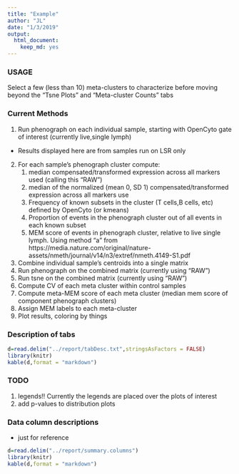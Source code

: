 ```yaml
---
title: "Example"
author: "JL"
date: "1/3/2019"
output: 
  html_document: 
    keep_md: yes
---
```

<!-- # Summary -->

<!-- Agnostic overview of panel 1 populations starting from live, single, lymphocytes as defined by OpenCyto. -->



### USAGE

Select a few (less than 10) meta-clusters to characterize before moving beyond the "Tsne Plots" and "Meta-cluster Counts" tabs


### Current Methods


1. Run phenograph on each individual sample, starting with OpenCyto gate of interest (currently live,single lymph)
  - Results displayed here are from samples run on LSR only
2. For each sample's phenograph cluster compute:
   1.  median compensated/transformed expression across all markers used (calling this "RAW")
   2.  median of the normalized (mean 0, SD 1) compensated/transformed expression across all markers use
   3. Frequency of known subsets in the cluster (T cells,B cells, etc) defined by OpenCyto (or kmeans)
   4. Proportion of events in the phenograph cluster out of all events in each known subset
   5. MEM score of events in phenograph cluster, relative to live single lymph. Using method "a" from https://media.nature.com/original/nature-assets/nmeth/journal/v14/n3/extref/nmeth.4149-S1.pdf
3. Combine individual sample's centroids into a single matrix
4. Run phenograph on the combined matrix (currently using "RAW")
5. Run tsne on the combined matrix (currently using "RAW")
7. Compute CV of each meta cluster within control samples
8. Compute meta-MEM score of each meta cluster (median mem score of component phenograph clusters)
  9. Assign MEM labels to each meta-cluster
6. Plot results, coloring by things



<!-- ### Notes (actual cluster number may change) -->

<!-- Meta cluster 14 : CD4/CD8 double positive? -->
<!-- - [CD4+/CD8+ double-positive T cells: more than just a developmental stage?](https://www.ncbi.nlm.nih.gov/pubmed/25360000) -->


<!-- ## Example workflow -->

<!-- 1. Select "Tsne Plots" -->
<!-- 1. Color middle tsne plot by "naive_ClusterFreq" using the "Middle Plot Color" dropdown to see which meta clusters are naive cells -->
<!-- 2. Check out which meta-clusters seem to be made up of mostly naive cells -->
<!-- 3. Select a few naive meta clusters (such as 5, 6, 10, 12, 15, 18, 26, 31, 32, and 34) in the "Meta clusters to characterize" dropdown -->
<!-- 4. Select "Raw Marker Heatmap" to see which markers differentiate these meta-clusters -->
<!--   - Seems to be IgD, CD95, CD19, maybe CD4 -->
<!-- 5. Similar process for "Normalized Heatmap" -->
<!-- 6. Select "Marker Distributions" -->
<!--   - Select IgD, CD95, CD19, and CD4 in the "Markers" dropdown -->
<!--   - Resonably separated distributions -->
<!-- 7. Go back to "Tsne Plots" and color a plot by IgD  -->

### Description of tabs


```r

d=read.delim("../report/tabDesc.txt",stringsAsFactors = FALSE)
library(knitr)
kable(d,format = "markdown")

```


### TODO

1. legends!! Currently the legends are placed over the plots of interest
1. add p-values to distribution plots



### Data column descriptions

- just for reference

```r

d=read.delim("../report/summary.columns")
library(knitr)
kable(d,format = "markdown")

```




